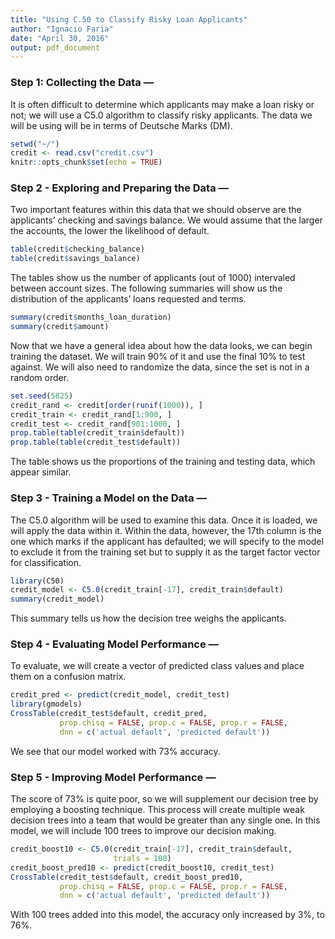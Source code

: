 ---
title: "Using C.50 to Classify Risky Loan Applicants"
author: "Ignacio Faria"
date: "April 30, 2016"
output: pdf_document
---
### Step 1: Collecting the Data ---

It is often difficult to determine which applicants may make a loan risky or not; we will use a C5.0 algorithm to classify risky applicants. The data we will be using will be in terms of Deutsche Marks (DM).

```{r Data input, include=FALSE}
setwd("~/")
credit <- read.csv("credit.csv")
knitr::opts_chunk$set(echo = TRUE)
```

### Step 2 - Exploring and Preparing the Data ---

Two important features within this data that we should observe are the applicants' checking and savings balance. We would assume that the larger the accounts, the lower the likelihood of default.

```{r Exploring the data, echo=FALSE}
table(credit$checking_balance)
table(credit$savings_balance)
```

The tables show us the number of applicants (out of 1000) intervaled between account sizes. The following summaries will show us the distribution of the applicants' loans requested and terms.
```{r Exploring the data2, echo=FALSE}
summary(credit$months_loan_duration)
summary(credit$amount)
```
Now that we have a general idea about how the data looks, we can begin training the dataset. We will train 90% of it and use the final 10% to test against. We will also need to randomize the data, since the set is not in a random order.
```{r Randomizing the data, echo=TRUE}
set.seed(5825)
credit_rand <- credit[order(runif(1000)), ]
credit_train <- credit_rand[1:900, ]
credit_test <- credit_rand[901:1000, ]
prop.table(table(credit_train$default))
prop.table(table(credit_test$default))
```
The table shows us the proportions of the training and testing data, which appear similar.

### Step 3 - Training a Model on the Data ---

The C5.0 algorithm will be used to examine this data. Once it is loaded, we will apply the data within it. Within the data, however, the 17th column is the one which marks if the applicant has defaulted; we will specify to the model to exclude it from the training set but to supply it as the target factor vector for classification.
```{r Model training, echo=TRUE}
library(C50)
credit_model <- C5.0(credit_train[-17], credit_train$default)
summary(credit_model)
```
This summary tells us how the decision tree weighs the applicants.

### Step 4 - Evaluating Model Performance ---

To evaluate, we will create a vector of predicted class values and place them on a confusion matrix.
```{r Model evaluation, echo=TRUE}
credit_pred <- predict(credit_model, credit_test)
library(gmodels)
CrossTable(credit_test$default, credit_pred,
           prop.chisq = FALSE, prop.c = FALSE, prop.r = FALSE,
           dnn = c('actual default', 'predicted default'))
```
We see that our model worked with 73% accuracy.

### Step 5 - Improving Model Performance ---

The score of 73% is quite poor, so we will supplement our decision tree by employing a boosting technique. This process will create multiple weak decision trees into a team that would be greater than any single one. In this model, we will include 100 trees to improve our decision making.

```{r Model improvment, echo=TRUE}
credit_boost10 <- C5.0(credit_train[-17], credit_train$default,
                       trials = 100)
credit_boost_pred10 <- predict(credit_boost10, credit_test)
CrossTable(credit_test$default, credit_boost_pred10,
           prop.chisq = FALSE, prop.c = FALSE, prop.r = FALSE,
           dnn = c('actual default', 'predicted default'))
```

With 100 trees added into this model, the accuracy only increased by 3%, to 76%.


